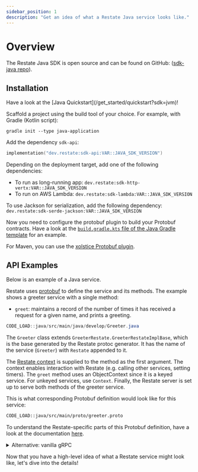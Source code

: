 ```yaml
---
sidebar_position: 1
description: "Get an idea of what a Restate Java service looks like."
---
```



# Overview

The Restate Java SDK is open source and can be found on GitHub: ([sdk-java repo](https://github.com/restatedev/sdk-java)).

## Installation

<Admonition type="tip">
Have a look at the [Java Quickstart](/get_started/quickstart?sdk=jvm)!
</Admonition>

Scaffold a project using the build tool of your choice. For example, with Gradle (Kotlin script):

```shell
gradle init --type java-application
```

Add the dependency `sdk-api`:

```kotlin
implementation("dev.restate:sdk-api:VAR::JAVA_SDK_VERSION")
```

Depending on the deployment target, add one of the following dependencies:
- To run as long-running app: `dev.restate:sdk-http-vertx:VAR::JAVA_SDK_VERSION`
- To run on AWS Lambda: `dev.restate:sdk-lambda:VAR::JAVA_SDK_VERSION`

To use Jackson for serialization, add the following dependency: `dev.restate:sdk-serde-jackson:VAR::JAVA_SDK_VERSION`

Now you need to configure the protobuf plugin to build your Protobuf contracts.
Have a look at the [`build.gradle.kts` file of the Java Gradle template](https://github.com/restatedev/examples/blob/main/templates/java-gradle/build.gradle.kts) for an example.

For Maven, you can use the [xolstice Protobuf plugin](https://www.xolstice.org/protobuf-maven-plugin/index.html).

## API Examples

Below is an example of a Java service. 

Restate uses [protobuf](https://protobuf.dev/) to define the service and its methods. The example shows a greeter service with a single method:
- `greet`: maintains a record of the number of times it has received a request for a given name, and prints a greeting.

```java
CODE_LOAD::java/src/main/java/develop/Greeter.java
```

The `Greeter` class extends `GreeterRestate.GreeterRestateImplBase`, which is the base generated by the Restate protoc generator.
It has the name of the service (`Greeter`) with `Restate` appended to it.

The [Restate context](/develop/java/restate-context) is supplied to the method as the first argument.
The context enables interaction with Restate (e.g. calling other services, setting timers).
The `greet` method uses an ObjectContext since it is a keyed service. For unkeyed services, use `Context`.
Finally, the Restate server is set up to serve both methods of the greeter service.

This is what corresponding Protobuf definition would look like for this service:

```protobuf
CODE_LOAD::java/src/main/proto/greeter.proto
```

To understand the Restate-specific parts of this Protobuf definition, have a look at the documentation [here](/develop/service_type#restate-service-contract).

<details>
<summary>Alternative: vanilla gRPC</summary>

Restate's proto code generator makes the generated code more polished for writing Restate services.
However, it is also possible to use the vanilla generated protobuf code by `protoc-gen-grpc-java`, in case you prefer this.

An example:

```java
CODE_LOAD::java/src/main/java/develop/GreeterVanillaGrpc.java
```

</details>

Now that you have a high-level idea of what a Restate service might look like, let's dive into the details!
